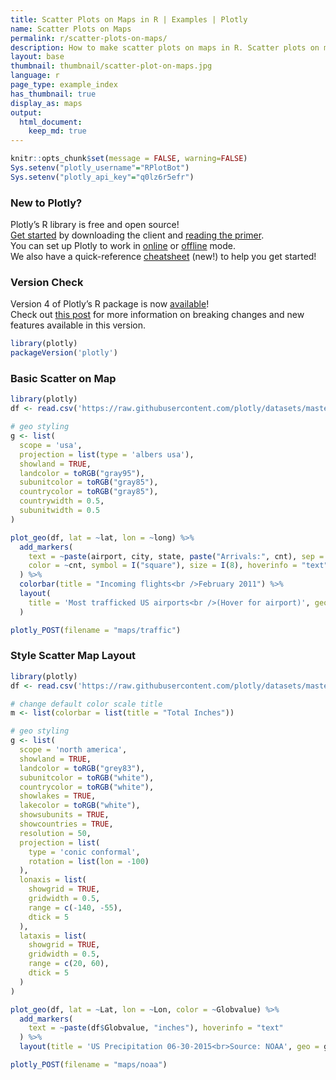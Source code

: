 ```yaml
---
title: Scatter Plots on Maps in R | Examples | Plotly
name: Scatter Plots on Maps
permalink: r/scatter-plots-on-maps/
description: How to make scatter plots on maps in R. Scatter plots on maps highlight geographic areas and can be colored by value.
layout: base
thumbnail: thumbnail/scatter-plot-on-maps.jpg
language: r
page_type: example_index
has_thumbnail: true
display_as: maps
output:
  html_document:
    keep_md: true
---
```


```r
knitr::opts_chunk$set(message = FALSE, warning=FALSE)
Sys.setenv("plotly_username"="RPlotBot")
Sys.setenv("plotly_api_key"="q0lz6r5efr")
```
### New to Plotly?

Plotly's R library is free and open source!<br>
[Get started](https://plot.ly/r/getting-started/) by downloading the client and [reading the primer](https://plot.ly/r/getting-started/).<br>
You can set up Plotly to work in [online](https://plot.ly/r/getting-started/#hosting-graphs-in-your-online-plotly-account) or [offline](https://plot.ly/r/offline/) mode.<br>
We also have a quick-reference [cheatsheet](https://images.plot.ly/plotly-documentation/images/r_cheat_sheet.pdf) (new!) to help you get started!

### Version Check

Version 4 of Plotly's R package is now [available](https://plot.ly/r/getting-started/#installation)!<br>
Check out [this post](http://moderndata.plot.ly/upgrading-to-plotly-4-0-and-above/) for more information on breaking changes and new features available in this version.
```r
library(plotly)
packageVersion('plotly')
```

### Basic Scatter on Map

```r
library(plotly)
df <- read.csv('https://raw.githubusercontent.com/plotly/datasets/master/2011_february_us_airport_traffic.csv')

# geo styling
g <- list(
  scope = 'usa',
  projection = list(type = 'albers usa'),
  showland = TRUE,
  landcolor = toRGB("gray95"),
  subunitcolor = toRGB("gray85"),
  countrycolor = toRGB("gray85"),
  countrywidth = 0.5,
  subunitwidth = 0.5
)

plot_geo(df, lat = ~lat, lon = ~long) %>%
  add_markers(
    text = ~paste(airport, city, state, paste("Arrivals:", cnt), sep = "<br />"),
    color = ~cnt, symbol = I("square"), size = I(8), hoverinfo = "text"
  ) %>%
  colorbar(title = "Incoming flights<br />February 2011") %>%
  layout(
    title = 'Most trafficked US airports<br />(Hover for airport)', geo = g
  )
```

```r
plotly_POST(filename = "maps/traffic")
```

### Style Scatter Map Layout

```r
library(plotly)
df <- read.csv('https://raw.githubusercontent.com/plotly/datasets/master/2015_06_30_precipitation.csv')

# change default color scale title
m <- list(colorbar = list(title = "Total Inches"))

# geo styling
g <- list(
  scope = 'north america',
  showland = TRUE,
  landcolor = toRGB("grey83"),
  subunitcolor = toRGB("white"),
  countrycolor = toRGB("white"),
  showlakes = TRUE,
  lakecolor = toRGB("white"),
  showsubunits = TRUE,
  showcountries = TRUE,
  resolution = 50,
  projection = list(
    type = 'conic conformal',
    rotation = list(lon = -100)
  ),
  lonaxis = list(
    showgrid = TRUE,
    gridwidth = 0.5,
    range = c(-140, -55),
    dtick = 5
  ),
  lataxis = list(
    showgrid = TRUE,
    gridwidth = 0.5,
    range = c(20, 60),
    dtick = 5
  )
)

plot_geo(df, lat = ~Lat, lon = ~Lon, color = ~Globvalue) %>%
  add_markers(
    text = ~paste(df$Globvalue, "inches"), hoverinfo = "text"
  ) %>%
  layout(title = 'US Precipitation 06-30-2015<br>Source: NOAA', geo = g)
```

```r
plotly_POST(filename = "maps/noaa")
```
